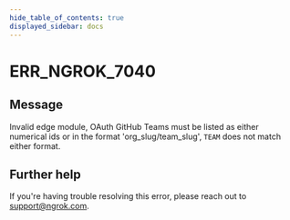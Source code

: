 ```yaml
---
hide_table_of_contents: true
displayed_sidebar: docs
---
```



# ERR_NGROK_7040

## Message

Invalid edge module, OAuth GitHub Teams must be listed as either numerical ids or in the format 'org_slug/team_slug', `TEAM` does not match either format.

<ErrorDetails error="err_ngrok_7040" />

## Further help

If you're having trouble resolving this error, please reach out to [support@ngrok.com](mailto:support@ngrok.com?subject=Help%20with%20ERR_NGROK_7040).
